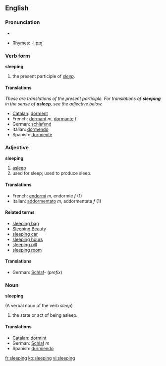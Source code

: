 ==English==

===Pronunciation===
*{{audio|en-us-sleeping.ogg|Audio (US)}}

*Rhymes: [[Rhymes:English:-iːpɪŋ|-iːpɪŋ]]

===Verb form===
'''sleeping'''

#the present participle of ''[[sleep]]''.

====Translations====
''These are translations of the present participle.  For translations of '''sleeping''' in the sense of '''asleep''', see the adjective below.''
*[[Catalan]]: [[dorment]]
*French: [[dormant]] ''m'', [[dormante]] ''f''
*German: [[schlafend]]
*Italian: [[dormendo]]
*Spanish: [[durmiente]]

<!-- These translations are OK but could mislead the user into using them when the adjective is required.  How can we signpost this?  See Talk page. -->

===Adjective===
'''sleeping'''

#[[asleep]]
#used for sleep; used to produce sleep.

====Translations====
*French: [[endormi]] ''m'', endormie ''f'' (1)
*Italian: [[addormentato]] ''m'', addormentata ''f'' (1)

====Related terms====
*[[sleeping bag]]
*[[Sleeping Beauty]]
*[[sleeping car]]
*[[sleeping hours]]
*[[sleeping pill]]
*[[sleeping room]]

====Translations====
*German: [[Schlaf]]- (''prefix'')

===Noun===
'''sleeping'''

(A verbal noun of the verb ''sleep'')
#the state or act of being asleep.

====Translations====
*[[Catalan]]: [[dormint]]
*German: [[Schlaf]] ''m''
*Spanish: [[durmiendo]]

[[fr:sleeping]]
[[ko:sleeping]]
[[vi:sleeping]]